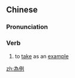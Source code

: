 {{also|为例}}
==Chinese==
{{zh-forms|s=为例}}

===Pronunciation===
{{zh-pron
|m=wéilì
|c=wai4 lai6
|mn=ūi-lē
|cat=v
}}

===Verb===
{{zh-verb}}

# to [[take]] as an [[example]]
#: {{zh-x|以……'''為{wéi}例'''|''take ... as an example''}}

[[zh:為例]]